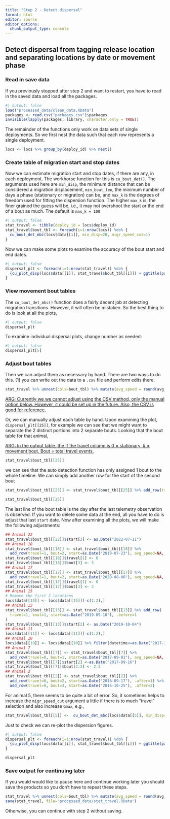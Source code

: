 ```yaml
---
title: "Step 2 - Detect dispersal"
format: html
editor: source
editor_options: 
  chunk_output_type: console
---
```


## Detect dispersal from tagging release location and separating locations by date or movement phase

### Read in save data

If you previously stopped after step 2 and want to restart, you have to read in the saved data and load all the packages.

```r
#| output: false
load("processed_data/clean_data.RData")
packages <- read.csv("packages.csv")$packages
invisible(lapply(packages, library, character.only = TRUE))
```

The remainder of the functions only work on data sets of single deployments. So we first nest the data such that each row represents a single deployment.

```r
locs <- locs %>% group_by(deploy_id) %>% nest()
```

### Create table of migration start and stop dates

Now we can estimate migration start and stop dates, if there are any, in each deployment. The workhorse function for this is `cu_bout_det()`. The arguments used here are `min_disp`, the minimum distance that can be considered a migration displacement, `min_bout_len`, the minimum number of days a phase (stationary or migration) can be, and `max_k` is the degrees of freedom used for fitting the dispersion function. The higher `max_k` is, the finer grained the guess will be, i.e., it may not overshoot the start or the end of a bout as much. The default is `max_k = 100`

```r
#| output: false
stat_travel <- tibble(deploy_id = locs$deploy_id)
stat_travel$bout_tbl <- foreach(i=1:nrow(locs)) %do% {
  cu_bout_det_mbc(locs$data[[i]], min_disp=20, migr_speed_cut=1)
}
```

Now we can make some plots to examine the accuracy of the bout start and end dates.

```r
#| output: false
dispersal_plt <- foreach(i=1:nrow(stat_travel)) %do% {
  {cu_plot_disp(locs$data[[i]], stat_travel$bout_tbl[[i]]) + ggtitle(paste0("ID:",locs$deploy_id[[i]], " / row: ", i))} %>% ggplotly()
}
```

### View movement bout tables

The `cu_bout_det_mbc()` function does a fairly decent job at detecting migration transitions. However, it will often be mistaken. So the best thing to do is look at all the plots,

```r
#| output: false
dispersal_plt
```

To examine individual dispersal plots, change number as needed:

```r
#| output: false
dispersal_plt[5]
```

### Adjust bout tables

Then we can adjust them as necessary by hand. There are two ways to do this. (1) you can write out the data to a `.csv` file and perform edits there.

```r
stat_travel %>% unnest(cols=bout_tbl) %>% mutate(avg_speed = round(avg_speed,2)) %>% write_csv("processed_data/stat_travel.csv")
```

[ARG: Currently we we cannot adjust using the CSV method, only the manual option below. However, it could be set up in the future. Also, the CSV is good for reference.]{.underline}

Or, we can manually adjust each table by hand. Upon examining the plot, `dispersal_plt[[25]]`, for example we can see that we might want to separate the 2 distinct portions into 2 separate bouts. Looking that the bout table for that animal,

[ARG: In the output table, the if the travel column is 0 = stationary, \# = movement bout. Bout = total travel events.]{.underline}

```r
stat_travel$bout_tbl[[25]]
```

we can see that the auto detection function has only assigned 1 bout to the whole timeline. We can simply add another row for the start of the second bout

```r
stat_travel$bout_tbl[[25]] <- stat_travel$bout_tbl[[25]] %>% add_row(travel=0, bout=2, start=as.Date("2022-06-04"), avg_speed=NA, .after=1)

stat_travel$bout_tbl[[25]]
```

The last line of the bout table is the day after the last telemetry observation is observed. If you want to delete some data at the end, all you have to do is adjust that last `start` date. Now after examining all the plots, we will make the following adjustments:

```r
## Animal 22
stat_travel$bout_tbl[[22]]$start[2] <- as.Date("2022-07-11")
## Animal 18
stat_travel$bout_tbl[[18]] <- stat_travel$bout_tbl[[18]] %>% 
  add_row(travel=1, bout=2, start=as.Date("2019-07-23"), avg_speed=NA, .after=1)
stat_travel$bout_tbl[[18]]$travel[1] <- 0
stat_travel$bout_tbl[[18]]$bout[3] <- 3
## Animal 17
stat_travel$bout_tbl[[17]] <- stat_travel$bout_tbl[[17]] %>% 
  add_row(travel=1, bout=2, start=as.Date("2020-08-06"), avg_speed=NA, .after=1)
stat_travel$bout_tbl[[17]]$travel[1] <- 0
stat_travel$bout_tbl[[17]]$bout[3] <- 3
## Animal 15
# Remove the first 2 locations
locs$data[[15]] <- locs$data[[15]][-c(1:2),]
## Animal 13
stat_travel$bout_tbl[[13]] <- stat_travel$bout_tbl[[13]] %>% add_row(
  travel=1, bout=1, start=as.Date("2019-09-10"), .before=1
)
stat_travel$bout_tbl[[13]]$start[2] <- as.Date("2019-10-04")
## Animal 11
locs$data[[11]] <- locs$data[[11]][-c(1:2),]
## Animal 10
locs$data[[10]] <- locs$data[[10]] %>% filter(datetime<=as.Date("2017-10-11"))
## Animal 7
stat_travel$bout_tbl[[7]] <- stat_travel$bout_tbl[[7]] %>% 
  add_row(travel=0, bout=1, start=as.Date("2017-09-01"), avg_speed=NA, .before=1)
stat_travel$bout_tbl[[7]]$start[2] <-as.Date("2017-09-16")
stat_travel$bout_tbl[[7]]$bout[2:3] <- 2:3
## Animal 2
stat_travel$bout_tbl[[2]] <- stat_travel$bout_tbl[[2]] %>% 
  add_row(travel=0, bout=2, start=as.Date("2016-09-17"), .after=1) %>% 
  add_row(travel=0, bout=3, start=as.Date("2016-10-25"), .after=2)
```

For animal 5, there seems to be quite a bit of error. So, it sometimes helps to increase the `migr_speed_cut` argument a little if there is to much "travel" selection and also increase `Gmax`, e.g.,

```r
stat_travel$bout_tbl[[5]] <-  cu_bout_det_mbc(locs$data[[5]], min_disp=20, migr_speed_cut=1.25, Gmax=5)
```

Just to check we can re-plot the dispersion figures.

```r
#| output: false
dispersal_plt <- foreach(i=1:nrow(stat_travel)) %do% {
  {cu_plot_disp(locs$data[[i]], stat_travel$bout_tbl[[i]]) + ggtitle(paste0("ID:",locs$deploy_id[[i]], " / row: ", i))} %>% ggplotly()
}

dispersal_plt 
```

### Save output for continuing later

If you would would like to pause here and continue working later you should save the products so you don't have to repeat these steps.

```r
stat_travel %>% unnest(cols=bout_tbl) %>% mutate(avg_speed = round(avg_speed,2)) %>% write_csv("processed_data/stat_travel.csv")
save(stat_travel, file="processed_data/stat_travel.RData")
```

Otherwise, you can continue with step 2 without saving.
